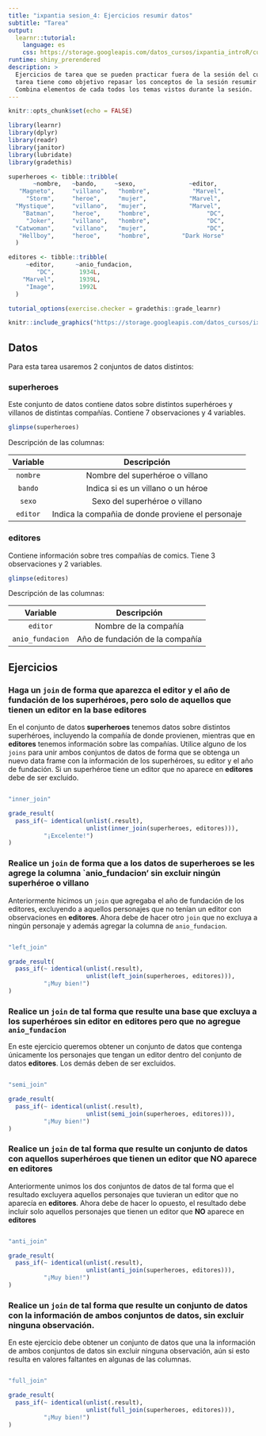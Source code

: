 ```yaml
---
title: "ixpantia sesion_4: Ejercicios resumir datos"
subtitle: "Tarea"
output: 
  learnr::tutorial:
    language: es
    css: https://storage.googleapis.com/datos_cursos/ixpantia_introR/custom_css.css
runtime: shiny_prerendered
description: >
  Ejercicios de tarea que se pueden practicar fuera de la sesión del curso. Esta
  tarea tiene como objetivo repasar los conceptos de la sesión resumir datos.
  Combina elementos de cada todos los temas vistos durante la sesión.
---
```


<style>
@import url('https://fonts.googleapis.com/css2?family=Roboto+Mono&family=Roboto+Slab&family=Source+Sans+Pro:wght@300;400&display=swap');

@import url('https://fonts.googleapis.com/css2?family=Lato&display=swap');
</style> 

```r
knitr::opts_chunk$set(echo = FALSE)

library(learnr)
library(dplyr)
library(readr)
library(janitor)
library(lubridate)
library(gradethis)

superheroes <- tibble::tribble(
       ~nombre,   ~bando,     ~sexo,               ~editor,
   "Magneto",     "villano",   "hombre",            "Marvel",
     "Storm",     "heroe",     "mujer",            "Marvel",
  "Mystique",     "villano",   "mujer",            "Marvel",
    "Batman",     "heroe",     "hombre",                "DC",
     "Joker",     "villano",   "hombre",                "DC",
  "Catwoman",     "villano",   "mujer",                 "DC",
   "Hellboy",     "heroe",     "hombre",         "Dark Horse"
  )

editores <- tibble::tribble(
     ~editor,      ~anio_fundacion,
        "DC",       1934L,
    "Marvel",       1939L,
     "Image",       1992L
  )

tutorial_options(exercise.checker = gradethis::grade_learnr)
```

```r
knitr::include_graphics("https://storage.googleapis.com/datos_cursos/ixpantia_introR/ixpantia_logo.png")  
```

## Datos

Para esta tarea usaremos 2 conjuntos de datos distintos: 

### **superheroes**

Este conjunto de datos contiene datos sobre distintos superhéroes y villanos de
distintas compañías. Contiene 7 observaciones y 4 variables. 
```r
glimpse(superheroes)
```

Descripción de las columnas:

| Variable   | Descripción                      |
|:----------:|:--------------------------------:|
| `nombre`    | Nombre del superhéroe o villano  |
| `bando`     | Indica si es un villano o un héroe   |
| `sexo`      | Sexo del superhéroe o villano  |
| `editor`    | Indica la compañia de donde proviene el personaje |

### **editores**

Contiene información sobre tres compañías de comics. Tiene 3 observaciones y 2 variables. 
```r
glimpse(editores)
```

Descripción de las columnas:

| Variable   | Descripción                      |
|:----------:|:--------------------------------:|
| `editor`    | Nombre de la compañía |
| `anio_fundacion`  | Año de fundación de la compañía |

## Ejercicios 

### Haga un `join` de forma que aparezca el editor y el año de fundación de los superhéroes, pero solo de aquellos que tienen un editor en la base editores

En el conjunto de datos **superheroes** tenemos datos sobre distintos superhéroes,
incluyendo la compañía de donde provienen, mientras que en **editores** tenemos información sobre las compañías. Utilice alguno de los `joins` para unir ambos conjuntos de datos de forma que se obtenga un nuevo data frame con la información de los superhéroes, su editor y el año de fundación. Si un superhéroe tiene un editor que no aparece en **editores** debe de ser excluido.
```r

```

```r
"inner_join"
```

```r
grade_result(
  pass_if(~ identical(unlist(.result),
                      unlist(inner_join(superheroes, editores))),
          "¡Excelente!")
)
```

### Realice un `join` de forma que a los datos de **superheroes** se les agrege la columna `anio_fundacion' sin excluir ningún superhéroe o villano

Anteriormente hicimos un `join` que agregaba el año de fundación de los editores, excluyendo a aquellos personajes que no tenían un editor con observaciones en
**editores**. Ahora debe de hacer otro `join` que no excluya a ningún personaje 
y además agregar la columna de `anio_fundacion`.

```r

```

```r
"left_join"
```

```r
grade_result(
  pass_if(~ identical(unlist(.result),
                      unlist(left_join(superheroes, editores))),
          "¡Muy bien!")
)
```

### Realice un `join` de tal forma que resulte una base que excluya a los superhéroes sin editor en **editores** pero que no agregue `anio_fundacion`

En este ejercicio queremos obtener un conjunto de datos que contenga únicamente
los personajes que tengan un editor dentro del conjunto de datos **editores**.
Los demás deben de ser excluidos. 
```r

```

```r
"semi_join"
```

```r
grade_result(
  pass_if(~ identical(unlist(.result),
                      unlist(semi_join(superheroes, editores))),
          "¡Muy bien!")
)
```

### Realice un `join` de tal forma que resulte un conjunto de datos con aquellos superhéroes que tienen un editor que **NO** aparece en **editores**

Anteriormente unimos los dos conjuntos de datos de tal forma que el resultado
excluyera aquellos personajes que tuvieran un editor que no aparecía en **editores**. Ahora debe de hacer lo opuesto, el resultado debe incluir solo aquellos personajes que tienen un editor que **NO** aparece en **editores**
```r

```

```r
"anti_join"
```

```r
grade_result(
  pass_if(~ identical(unlist(.result),
                      unlist(anti_join(superheroes, editores))),
          "¡Muy bien!")
)
```

### Realice un `join` de tal forma que resulte un conjunto de datos con la información de ambos conjuntos de datos, sin excluir ninguna observación.

En este ejercicio debe obtener un conjunto de datos que una la información de ambos conjuntos de datos sin excluir ninguna observación, aún si esto resulta en valores faltantes en algunas de las columnas. 
```r

```

```r
"full_join"
```

```r
grade_result(
  pass_if(~ identical(unlist(.result),
                      unlist(full_join(superheroes, editores))),
          "¡Muy bien!")
)
```

